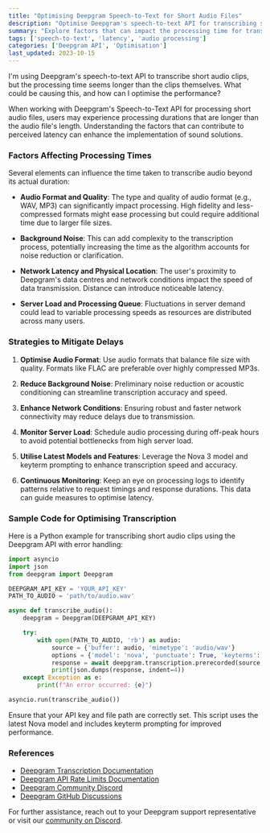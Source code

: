 ```yaml
---
title: "Optimising Deepgram Speech-to-Text for Short Audio Files"
description: "Optimise Deepgram's speech-to-text API for transcribing short audio files efficiently."
summary: "Explore factors that can impact the processing time for transcribing short audio files using Deepgram's speech-to-text API, and learn strategies to enhance performance and reduce perceived latency."
tags: ['speech-to-text', 'latency', 'audio processing']
categories: ['Deepgram API', 'Optimisation']
last_updated: 2023-10-15
---
```


<CommunityQuestion>I'm using Deepgram's speech-to-text API to transcribe short audio clips, but the processing time seems longer than the clips themselves. What could be causing this, and how can I optimise the performance?</CommunityQuestion>

When working with Deepgram's Speech-to-Text API for processing short audio files, users may experience processing durations that are longer than the audio file's length. Understanding the factors that can contribute to perceived latency can enhance the implementation of sound solutions.

### Factors Affecting Processing Times

Several elements can influence the time taken to transcribe audio beyond its actual duration:

- **Audio Format and Quality**: The type and quality of audio format (e.g., WAV, MP3) can significantly impact processing. High fidelity and less-compressed formats might ease processing but could require additional time due to larger file sizes.

- **Background Noise**: This can add complexity to the transcription process, potentially increasing the time as the algorithm accounts for noise reduction or clarification.

- **Network Latency and Physical Location**: The user's proximity to Deepgram's data centres and network conditions impact the speed of data transmission. Distance can introduce noticeable latency.

- **Server Load and Processing Queue**: Fluctuations in server demand could lead to variable processing speeds as resources are distributed across many users.

### Strategies to Mitigate Delays

1. **Optimise Audio Format**: Use audio formats that balance file size with quality. Formats like FLAC are preferable over highly compressed MP3s.

2. **Reduce Background Noise**: Preliminary noise reduction or acoustic conditioning can streamline transcription accuracy and speed.

3. **Enhance Network Conditions**: Ensuring robust and faster network connectivity may reduce delays due to transmission.

4. **Monitor Server Load**: Schedule audio processing during off-peak hours to avoid potential bottlenecks from high server load.

5. **Utilise Latest Models and Features**: Leverage the Nova 3 model and keyterm prompting to enhance transcription speed and accuracy.

6. **Continuous Monitoring**: Keep an eye on processing logs to identify patterns relative to request timings and response durations. This data can guide measures to optimise latency.

### Sample Code for Optimising Transcription

Here is a Python example for transcribing short audio clips using the Deepgram API with error handling:

```python
import asyncio
import json
from deepgram import Deepgram

DEEPGRAM_API_KEY = 'YOUR_API_KEY'
PATH_TO_AUDIO = 'path/to/audio.wav'

async def transcribe_audio():
    deepgram = Deepgram(DEEPGRAM_API_KEY)

    try:
        with open(PATH_TO_AUDIO, 'rb') as audio:
            source = {'buffer': audio, 'mimetype': 'audio/wav'}
            options = {'model': 'nova', 'punctuate': True, 'keyterms': ['example']}
            response = await deepgram.transcription.prerecorded(source, options)
            print(json.dumps(response, indent=4))
    except Exception as e:
        print(f"An error occurred: {e}")

asyncio.run(transcribe_audio())
```

Ensure that your API key and file path are correctly set. This script uses the latest Nova model and includes keyterm prompting for improved performance.

### References

- [Deepgram Transcription Documentation](/docs/getting-started-with-pre-recorded-audio)
- [Deepgram API Rate Limits Documentation](/reference/api-rate-limits)
- [Deepgram Community Discord](https://discord.gg/deepgram)
- [Deepgram GitHub Discussions](https://github.com/orgs/deepgram/discussions)

For further assistance, reach out to your Deepgram support representative or visit our [community on Discord](https://discord.gg/deepgram).
